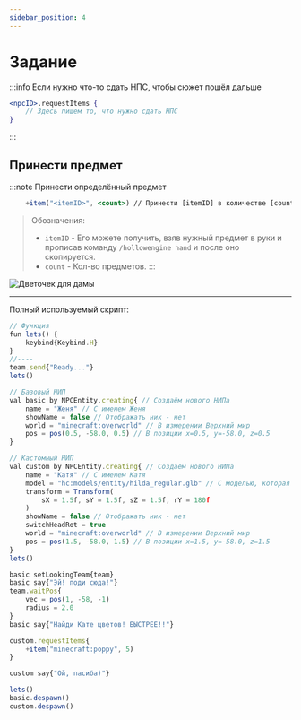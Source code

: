 ```yaml
---
sidebar_position: 4
---
```


# Задание

:::info Если нужно что-то сдать НПС, чтобы сюжет пошёл дальше
```jsx
<npcID>.requestItems {
    // Здесь пишем то, что нужно сдать НПС
}
```
:::

## Принести предмет

:::note Принести определённый предмет
```jsx
    +item("<itemID>", <count>) // Принести [itemID] в количестве [count]
```
> Обозначения:
> - `itemID` - Его можете получить, взяв нужный предмет в руки и прописав команду `/hollowengine hand` и после оно скопируется.
> - `count` - Кол-во предметов.
:::

![Дветочек для дамы](../../.resourses/npc-quest.gif)

---

Полный используемый скрипт:
```jsx
// Функция
fun lets() {
	keybind{Keybind.H}
}
//----
team.send{"Ready..."}
lets()

// Базовый НИП
val basic by NPCEntity.creating{ // Создаём нового НИПа
	name = "Женя" // С именем Женя
	showName = false // Отображать ник - нет
	world = "minecraft:overworld" // В измерении Верхний мир
	pos = pos(0.5, -58.0, 0.5) // В позиции x=0.5, y=-58.0, z=0.5
}

// Кастомный НИП
val custom by NPCEntity.creating{ // Создаём нового НИПа
	name = "Катя" // С именем Катя
	model = "hc:models/entity/hilda_regular.glb" // С моделью, которая находится в пути `hollowengine/assets/models/entity/hilda_regular.glb`
	transform = Transform(
		sX = 1.5f, sY = 1.5f, sZ = 1.5f, rY = 180f
	)
	showName = false // Отображать ник - нет
	switchHeadRot = true
	world = "minecraft:overworld" // В измерении Верхний мир
	pos = pos(1.5, -58.0, 1.5) // В позиции x=1.5, y=-58.0, z=1.5
}
lets()

basic setLookingTeam{team}
basic say{"Эй! поди сюда!"}
team.waitPos{
	vec = pos(1, -58, -1)
	radius = 2.0
}
basic say{"Найди Кате цветов! БЫСТРЕЕ!!"}

custom.requestItems{
	+item("minecraft:poppy", 5)
}

custom say{"Ой, пасиба)"}

lets()
basic.despawn()
custom.despawn()
```